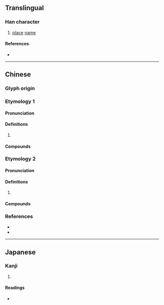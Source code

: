 {{character info}}
==Translingual==

===Han character===
{{Han char|rn=46|rad=山|as=15|sn=18|four=22227|canj=UOGB|ids=⿱崔冏}}

# [[place]] [[name]]

====References====
* {{Han ref|kx=0322.061|dkj=08595|dj=1875.030|hdz=10804.210|uh=5DC2|ud=24002|bh=F172|bd=61810}}

----

==Chinese==
{{zh-wp}}

===Glyph origin===
{{Han etym}}

===Etymology 1===
{{zh-forms}}

====Pronunciation====
{{zh-pron
|m=xī,suǐ
|c=sai1,seoi5,seoi2
|cat=
}}

====Definitions====
{{zh-hanzi}}

# {{rfdef|zh}}

====Compounds====
{{zh-der|越巂|巂州}}

===Etymology 2===
{{zh-forms}}

====Pronunciation====
{{zh-pron
|m=guī
|c=kwai1
|cat=
}}

====Definitions====
{{zh-hanzi}}

# {{rfdef|zh}}

====Compounds====
{{zh-der|子巂}}

===References===
* {{R:twedu|B05574}}
* {{R:yue:mfccd}}

----

==Japanese==

===Kanji===
{{ja-kanji|grade=|rs=山15}}

# {{rfdef|ja|sort=山15}}

====Readings====
* {{ja-readings|on=[[すい]] (sui)|kun=}}